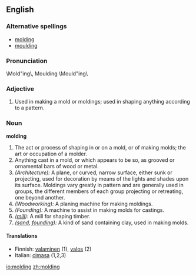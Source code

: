 ==English==

===Alternative spellings===
*[[molding]]
*[[moulding]]

===Pronunciation===
\Mold"ing\, Moulding \Mould"ing\

===Adjective===
# Used in making a mold or moldings; used in shaping anything according to a pattern.

===Noun===
'''molding'''
# The act or process of shaping in or on a mold, or of making molds; the art or occupation of a molder.
# Anything cast in a mold, or which appears to be so, as grooved or ornamental bars of wood or metal.
# ''(Architecture):'' A plane, or curved, narrow surface, either sunk or projecting, used for decoration by means of the lights and shades upon its surface.  Moldings vary greatly in pattern and are generally used in groups, the different members of each group projecting or retreating, one beyond another.
# ''(Woodworking):'' A planing machine for making moldings. 
# ''(Founding):'' A machine to assist in making molds for castings.
# ''([[mill]]):'' A mill for shaping timber.
# ''([[sand]], [[founding]]):'' A kind of sand containing clay, used in making molds.

====Translations====
*Finnish: [[valaminen]] (1), [[valos]] (2)
*Italian: [[cimasa]] {{f}} (1,2,3)

[[io:molding]]
[[zh:molding]]
